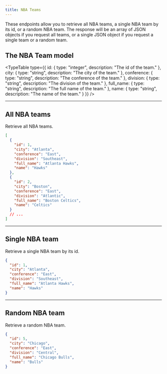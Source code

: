 ```yaml
---
title: NBA Teams
---
```


These endpoints allow you to retrieve all NBA teams, a single NBA team by its id, or a random NBA team. The response will be an array of JSON objects if you request all teams, or a single JSON object if you request a single team or a random team.

## The NBA Team model

<TypeTable
  type={{
    id: { type: "integer", description: "The id of the team." },
    city: { type: "string", description: "The city of the team." },
    conference: { type: "string", description: "The conference of the team." },
    division: { type: "string", description: "The division of the team." },
    full_name: { type: "string", description: "The full name of the team." },
    name: { type: "string", description: "The name of the team." }
  }}
/>

<Hr />

## All NBA teams

<EndpointDetails path="/nba-teams" />

Retrieve all NBA teams.

```json filename="Response"
[
  {
    "id": 1,
    "city": "Atlanta",
    "conference": "East",
    "division": "Southeast",
    "full_name": "Atlanta Hawks",
    "name": "Hawks"
  },
  {
    "id": 2,
    "city": "Boston",
    "conference": "East",
    "division": "Atlantic",
    "full_name": "Boston Celtics",
    "name": "Celtics"
  }
  // ...
]
```

<Hr />

## Single NBA team

<EndpointDetails path="/nba-teams/<id>" />

Retrieve a single NBA team by its id.

```json filename="Response"
{
  "id": 1,
  "city": "Atlanta",
  "conference": "East",
  "division": "Southeast",
  "full_name": "Atlanta Hawks",
  "name": "Hawks"
}
```

<Hr />

## Random NBA team

<EndpointDetails path="/nba-teams/random" />

Retrieve a random NBA team.

```json filename="Response"
{
  "id": 5,
  "city": "Chicago",
  "conference": "East",
  "division": "Central",
  "full_name": "Chicago Bulls",
  "name": "Bulls"
}
```
